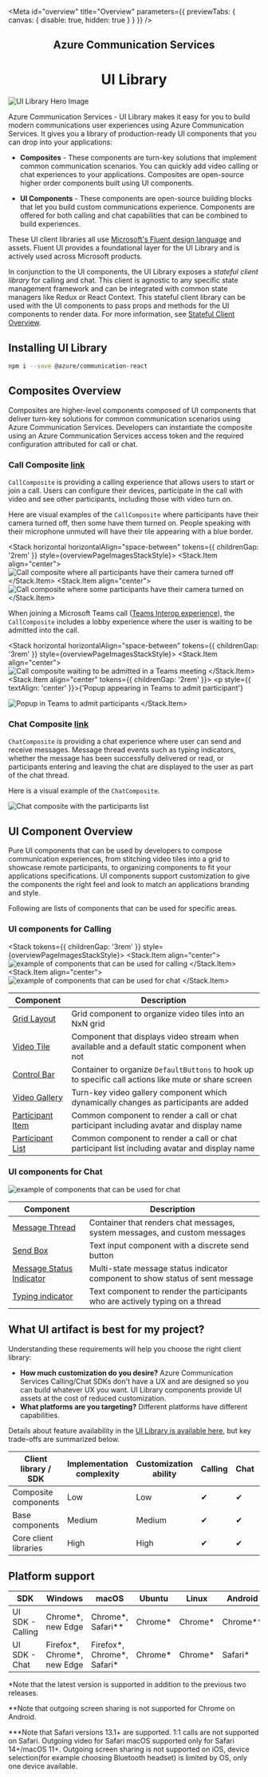 
<Meta id="overview" title="Overview" parameters={{ previewTabs: { canvas: { disable: true, hidden: true } } }} />

<Stack horizontal horizontalAlign="space-between" style={overviewPageImagesStackStyle}>
  <Stack.Item align="center">
    <h2
      style={{
        fontFamily: '"Segoe UI", sans-serif',
        color: 'rgba(0,0,0,.5)',
        fontSize: '1.125rem',
        fontWeight: '500',
        border: 'none',
        margin: '0rem 0rem 0.25rem 0rem',
        lineHeight: '1.5rem'
      }}
    >
      Azure Communication Services
    </h2>
    <h1
      style={{
        fontFamily: '"Segoe UI", sans-serif',
        color: '#0078D4',
        fontWeight: '600',
        fontSize: '2rem',
        margin: '0rem',
        lineHeight: '2.5rem'
      }}
    >
      UI Library
    </h1>
  </Stack.Item>
  <Stack.Item align="center">
    <img src="images/hero.svg" alt="UI Library Hero Image" style={{ maxHeight: '18.75rem' }} />
  </Stack.Item>
</Stack>

Azure Communication Services - UI Library makes it easy for you to build modern communications user experiences using Azure Communication Services.
It gives you a library of production-ready UI components that you can drop into your applications:

- **Composites** - These components are turn-key solutions that implement common communication scenarios.
  You can quickly add video calling or chat experiences to your applications.
  Composites are open-source higher order components built using UI components.

- **UI Components** - These components are open-source building blocks that let you build custom communications experience.
  Components are offered for both calling and chat capabilities that can be combined to build experiences.

These UI client libraries all use [Microsoft's Fluent design language](https://developer.microsoft.com/fluentui/) and assets. Fluent UI provides a foundational layer for the UI Library and is actively used across Microsoft products.

In conjunction to the UI components, the UI Library exposes a _stateful client library_ for calling and chat.
This client is agnostic to any specific state management framework and can be integrated with common state managers like Redux or React Context.
This stateful client library can be used with the UI components to pass props and methods for the UI components to render data.
For more information, see [Stateful Client Overview](./?path=/docs/statefulclient-overview--page).

## Installing UI Library

```bash
npm i --save @azure/communication-react
```

## Composites Overview

Composites are higher-level components composed of UI components that deliver turn-key solutions for common communication scenarios using Azure Communication Services.
Developers can instantiate the composite using an Azure Communication Services access token and the required configuration attributed for call or chat.

### Call Composite [link](./?path=/docs/composites-call-basicexample--basic-example)

`CallComposite` is providing a calling experience that allows users to start or join a call. Users can configure their
devices, participate in the call with video and see other participants, including those with video turn on.

Here are visual examples of the `CallComposite` where participants have their camera turned off, then some have them turned on.
People speaking with their microphone unmuted will have their tile appearing with a blue border.

<Stack horizontal horizontalAlign="space-between" tokens={{ childrenGap: '2rem' }} style={overviewPageImagesStackStyle}>
  <Stack.Item align="center">
    <img
      src="images/callComposite_CamerasOff.png"
      alt="Call composite where all participants have their camera turned off"
    />
  </Stack.Item>
  <Stack.Item align="center">
    <img
      src="images/callComposite_CamerasOn.png"
      alt="Call composite where some participants have their camera turned on"
    />
  </Stack.Item>
</Stack>

When joining a Microsoft Teams call ([Teams Interop experience](./?path=/docs/examples-teamsinterop-compliancebanner--compliance-banner)), the
`CallComposite` includes a lobby experience where the user is waiting to be admitted into the call.

<Stack horizontal horizontalAlign="space-between" tokens={{ childrenGap: '3rem' }} style={overviewPageImagesStackStyle}>
  <Stack.Item align="center">
    <img
      src="images/callComposite_TeamsInterop_WaitingLobby.png"
      alt="Call composite waiting to be admitted in a Teams meeting"
    />
  </Stack.Item>
  <Stack.Item align="center" tokens={{ childrenGap: '2rem' }}>
    <p style={{ textAlign: 'center' }}>{'Popup appearing in Teams to admit participant'}</p>
    <img src="images/callComposite_TeamsInterop_AdmissionFromTeams.png" alt="Popup in Teams to admit participants" />
  </Stack.Item>
</Stack>

### Chat Composite [link](./?path=/docs/composites-chat-basicexample--basic-example)

`ChatComposite` is providing a chat experience where user can send and receive
messages. Message thread events such as typing indicators, whether the message has been successfully delivered or read, or participants entering
and leaving the chat are displayed to the user as part of the chat thread.

Here is a visual example of the `ChatComposite`.

<Stack style={overviewPageImagesStackStyle}>
  <Stack.Item align="center">
    <img src="images/chatComposite_NoParticipantsList.png" alt="Chat composite with the participants list" />
  </Stack.Item>
</Stack>

## UI Component Overview

Pure UI components that can be used by developers to compose communication experiences, from stitching video tiles into a grid to showcase remote participants, to organizing components to fit your applications specifications.
UI components support customization to give the components the right feel and look to match an applications branding and style.

Following are lists of components that can be used for specific areas.

### UI components for Calling

<Stack tokens={{ childrenGap: '3rem' }} style={overviewPageImagesStackStyle}>
  <Stack.Item align="center">
    <img src="images/components_calling.png" alt="example of components that can be used for calling" />
  </Stack.Item>
  <Stack.Item align="center">
    <img src="images/components_common.png" alt="example of components that can be used for chat" />
  </Stack.Item>
</Stack>

| Component                                                                         | Description                                                                                          |
| --------------------------------------------------------------------------------- | ---------------------------------------------------------------------------------------------------- |
| [Grid Layout](./?path=/docs/ui-components-gridlayout--grid-layout)                | Grid component to organize video tiles into an NxN grid                                              |
| [Video Tile](./?path=/docs/ui-components-videotile--video-tile)                   | Component that displays video stream when available and a default static component when not          |
| [Control Bar](./?path=/docs/ui-components-controlbar--control-bar)                | Container to organize `DefaultButtons` to hook up to specific call actions like mute or share screen |
| [Video Gallery](./?path=/docs/ui-components-videogallery--video-gallery)          | Turn-key video gallery component which dynamically changes as participants are added                 |
| [Participant Item](./?path=/docs/ui-components-participantitem--participant-item) | Common component to render a call or chat participant including avatar and display name              |
| [Participant List](./?path=/docs/ui-components-participantlist--participant-list) | Common component to render a call or chat participant list including avatar and display name         |

### UI components for Chat

<Stack style={overviewPageImagesStackStyle}>
  <Stack.Item align="center">
    <img src="images/components_chat.png" alt="example of components that can be used for chat" />
  </Stack.Item>
</Stack>

| Component                                                                                                | Description                                                                   |
| -------------------------------------------------------------------------------------------------------- | ----------------------------------------------------------------------------- |
| [Message Thread](./?path=/docs/ui-components-messagethread--message-thread)                              | Container that renders chat messages, system messages, and custom messages    |
| [Send Box](./?path=/docs/ui-components-sendbox--send-box)                                                | Text input component with a discrete send button                              |
| [Message Status Indicator](./?path=/docs/ui-components-messagestatusindicator--message-status-indicator) | Multi-state message status indicator component to show status of sent message |
| [Typing indicator](./?path=/docs/ui-components-typingindicator--typing-indicator)                        | Text component to render the participants who are actively typing on a thread |

## What UI artifact is best for my project?

Understanding these requirements will help you choose the right client library:

- **How much customization do you desire?** Azure Communication Services Calling/Chat SDKs don't have a UX and are designed so you can build whatever UX you want. UI Library components provide UI assets at the cost of reduced customization.
- **What platforms are you targeting?** Different platforms have different capabilities.

Details about feature availability in the [UI Library is available here](./?path=/docs/usecases--page), but key trade-offs are summarized below.

| Client library / SDK  | Implementation complexity | Customization ability | Calling | Chat | [Teams Interop](https://docs.microsoft.com/azure/communication-services/concepts/teams-interop) |
| --------------------- | ------------------------- | --------------------- | ------- | ---- | ----------------------------------------------------------------------------------------------- |
| Composite components  | Low                       | Low                   | ✔       | ✔    | ✔                                                                                               |
| Base components       | Medium                    | Medium                | ✔       | ✔    | ✔                                                                                               |
| Core client libraries | High                      | High                  | ✔       | ✔    | ✔                                                                                               |

## Platform support

| SDK              | Windows                       | macOS                         | Ubuntu   | Linux    | Android    | iOS          |
| ---------------- | ----------------------------- | ----------------------------- | -------- | -------- | ---------- | ------------ |
| UI SDK - Calling | Chrome\*, new Edge            | Chrome\*, Safari\*\*          | Chrome\* | Chrome\* | Chrome\*\* | Safari\*\*\* |
| UI SDK - Chat    | Firefox\*, Chrome\*, new Edge | Firefox\*, Chrome\*, Safari\* | Chrome\* | Chrome\* | Safari\*   |

\*Note that the latest version is supported in addition to the
previous two releases.

\*\*Note that outgoing screen sharing is not supported for Chrome on Android.

\*\*\*Note that Safari versions 13.1+ are supported. 1:1 calls are not supported on Safari. Outgoing video for Safari
macOS supported only for Safari 14+/macOS 11+. Outgoing screen sharing
is not supported on iOS, device selection(for example choosing Bluetooth headset) is limited by OS, only one device available.
